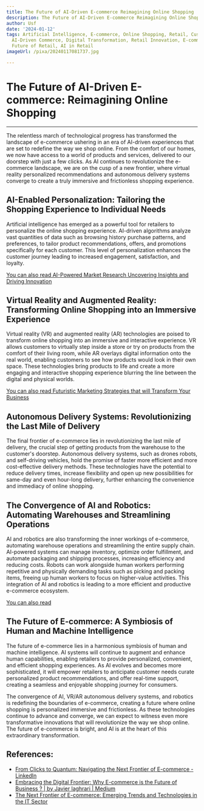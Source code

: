 ```yaml
---
title: The Future of AI-Driven E-commerce Reimagining Online Shopping
description: The Future of AI-Driven E-commerce Reimagining Online Shopping
author: Usf
date: '2024-01-12'
tags: Artificial Intelligence, E-commerce, Online Shopping, Retail, Customer Experience,
  AI-Driven Commerce, Digital Transformation, Retail Innovation, E-commerce Trends,
  Future of Retail, AI in Retail
imageUrl: /pixa/20240117081737.jpg

---
```

#  The Future of AI-Driven E-commerce: Reimagining  Online Shopping
---

The relentless  march of technological  progress has transformed the landscape  of e-commerce ushering  in an era of AI-driven experiences  that are  set to redefine the way we shop online. From the comfort of our homes, we  now have access to a world of products and services, delivered to our  doorstep with just  a few clicks. As AI continues to revolutionize the e-commerce landscape, we are on the cusp of a new frontier, where virtual reality personalized  recommendations and autonomous delivery systems converge to create a truly immersive and frictionless shopping experience.

## AI-Enabled Personalization: Tailoring the Shopping Experience to Individual Needs

Artificial intelligence has  emerged as a powerful tool for retailers to personalize the online  shopping experience. AI-driven algorithms analyze  vast quantities of data such as browsing history purchase  patterns, and preferences, to tailor product recommendations, offers, and promotions specifically  for each  customer. This level of personalization enhances the customer  journey leading to increased engagement, satisfaction, and loyalty.

[You can also read AI-Powered Market  Research Uncovering Insights and  Driving Innovation](AI-Powered%20Market%20Research%20Uncovering%20Insights%20and%20Driving%20Innovation)


## Virtual Reality and Augmented Reality:  Transforming Online Shopping into an  Immersive Experience

Virtual reality (VR) and augmented reality (AR) technologies are poised to transform online shopping into an immersive and interactive experience. VR allows customers to virtually step inside a  store or try  on products from  the comfort of their living room, while AR overlays digital information onto the real  world, enabling customers to see how products would look in their own space. These technologies bring products  to life and create a  more engaging and interactive shopping experience blurring the line between the digital  and physical  worlds.

[You can also read Futuristic Marketing Strategies that will Transform Your Business](Futuristic%20Marketing%20Strategies%20that%20will%20Transform%20Your%20Business)


## Autonomous Delivery Systems: Revolutionizing the Last Mile of Delivery

The final  frontier of e-commerce lies  in  revolutionizing  the last mile of delivery, the crucial step of getting products from the warehouse to the customer's doorstep. Autonomous delivery  systems, such as drones robots,  and self-driving  vehicles, hold the promise of faster more efficient and more cost-effective delivery methods. These technologies have the potential to reduce delivery times, increase flexibility and open up new possibilities for same-day and  even hour-long delivery, further enhancing the convenience and immediacy of online shopping.

## The Convergence of AI and Robotics: Automating Warehouses and Streamlining Operations

AI and robotics are also transforming the inner workings of e-commerce, automating warehouse operations and streamlining the entire supply  chain. AI-powered systems can manage inventory, optimize order fulfillment, and automate packaging and shipping processes, increasing efficiency  and  reducing costs.  Robots can work alongside human workers  performing repetitive and physically demanding tasks such  as picking and packing items, freeing up human workers to focus on higher-value activities. This  integration of AI and robotics is leading to a more efficient and productive e-commerce ecosystem.

[You  can also read ]()


## The Future of E-commerce: A Symbiosis of Human and Machine Intelligence

The future of e-commerce lies in  a harmonious symbiosis of human and machine  intelligence. AI  systems will continue to augment  and enhance human capabilities, enabling retailers to provide  personalized, convenient, and efficient shopping experiences. As AI evolves and becomes more sophisticated, it will empower retailers to anticipate customer needs curate personalized product recommendations, and offer real-time support, creating a seamless and enjoyable shopping journey for consumers.

The convergence of AI, VR/AR autonomous delivery systems, and robotics is redefining  the boundaries of e-commerce, creating a future where online shopping  is personalized  immersive and frictionless. As  these technologies continue to advance and converge, we can expect to witness even  more transformative innovations  that  will revolutionize  the way we shop online. The future of e-commerce is bright, and AI is at the heart of this extraordinary transformation.

## References:
- [From Clicks to Quantum: Navigating the Next Frontier of E-commerce - LinkedIn](https://www.linkedin.com/pulse/from-clicks-quantum-navigating-next-frontier-e-commerce)
- [Embracing the Digital Frontier: Why E-commerce is the Future of Business ? | by Javier laghrari | Medium](https://medium.com/@laghrari10/embracing-the-digital-frontier-why-e-commerce-is-the-future-of-business-6297d08c95b7)
- [The Next Frontier of E-commerce: Emerging Trends and Technologies in the IT Sector](https://www.linkedin.com/pulse/next-frontier-e-commerce-emerging-trends-technologies-sector-onviqa)
